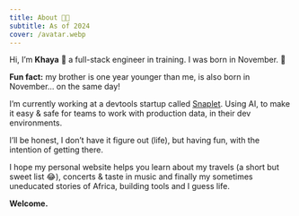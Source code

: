 ```yaml
---
title: About 🤘🏽
subtitle: As of 2024
cover: /avatar.webp
---
```


Hi, I’m **Khaya** 👋 a full-stack engineer in training. I was born in November. 🍁

**Fun fact:** my brother is one year younger than me, is also born in November… on the same day!

I’m currently working at a devtools startup called [Snaplet](https://www.snaplet.dev/). Using AI, to make it easy & safe for teams to work with production data, in their dev environments.

I’ll be honest, I don’t have it figure out (life), but having fun, with the intention of getting there.

I hope my personal website helps you learn about my travels (a short but sweet list 😂), concerts & taste in music and finally my sometimes uneducated stories of Africa, building tools and I guess life.

**Welcome.**
